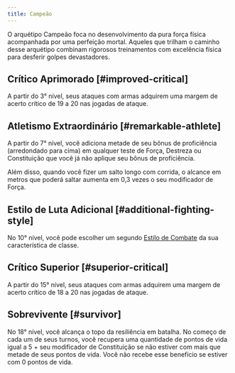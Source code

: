```yaml
---
title: Campeão
---
```


O arquétipo Campeão foca no desenvolvimento da pura força física acompanhada por uma perfeição mortal. Aqueles que trilham o caminho desse arquétipo combinam rigorosos treinamentos com excelência física para desferir golpes devastadores.

## Crítico Aprimorado [#improved-critical]

A partir do 3° nível, seus ataques com armas adquirem uma margem de acerto crítico de 19 a 20 nas jogadas de ataque.

## Atletismo Extraordinário [#remarkable-athlete]

A partir do 7° nível, você adiciona metade de seu bônus de proficiência (arredondado para cima) em qualquer teste de Força, Destreza ou Constituição que você já não aplique seu bônus de proficiência.

Além disso, quando você fizer um salto longo com corrida, o alcance em metros que poderá saltar aumenta em 0,3 vezes o seu modificador de Força.

## Estilo de Luta Adicional [#additional-fighting-style]

No 10° nível, você pode escolher um segundo [Estilo de Combate](_/kompendium/dnd5/classes/fighter#fighting-style) da sua característica de classe.

## Crítico Superior [#superior-critical]

A partir do 15° nível, seus ataques com armas adquirem uma margem de acerto crítico de 18 a 20 nas jogadas de ataque.

## Sobrevivente [#survivor]

No 18° nível, você alcança o topo da resiliência em batalha. No começo de cada um de seus turnos, você recupera uma quantidade de pontos de vida igual a 5 $+$ seu modificador de Constituição se não estiver com mais que metade de seus pontos de vida. Você não recebe esse benefício se estiver com 0 pontos de vida.
